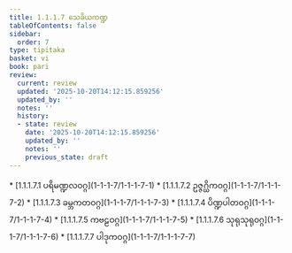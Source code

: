 ```yaml
---
title: 1.1.1.7 သေခိယကဏ္ဍ
tableOfContents: false
sidebar:
  order: 7
type: tipitaka
basket: vi
book: pari
review:
  current: review
  updated: '2025-10-20T14:12:15.859256'
  updated_by: ''
  notes: ''
  history:
  - state: review
    date: '2025-10-20T14:12:15.859256'
    updated_by: ''
    notes: ''
    previous_state: draft
---
```



<DynamicBreadcrumb />


<ReviewStatus review={frontmatter.review} showDetails={true} />

<HypothesisAnnotation frontmatter={frontmatter} />



<TableOfContents book="pari" section="1.1.1.7">
* [1.1.1.7.1 ပရိမဏ္ဍလဝဂ္ဂ](1-1-1-7/1-1-1-7-1)
* [1.1.1.7.2 ဥဇ္ဇဂ္ဃိကဝဂ္ဂ](1-1-1-7/1-1-1-7-2)
* [1.1.1.7.3 ခမ္ဘကတဝဂ္ဂ](1-1-1-7/1-1-1-7-3)
* [1.1.1.7.4 ပိဏ္ဍပါတဝဂ္ဂ](1-1-1-7/1-1-1-7-4)
* [1.1.1.7.5 ကဗဠဝဂ္ဂ](1-1-1-7/1-1-1-7-5)
* [1.1.1.7.6 သုရုသုရုဝဂ္ဂ](1-1-1-7/1-1-1-7-6)
* [1.1.1.7.7 ပါဒုကဝဂ္ဂ](1-1-1-7/1-1-1-7-7)
</TableOfContents>
